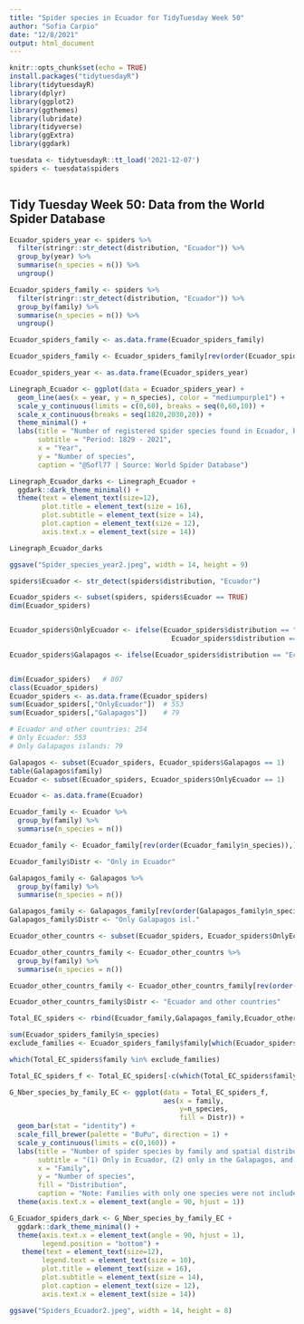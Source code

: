 ```yaml
---
title: "Spider species in Ecuador for TidyTuesday Week 50"
author: "Sofia Carpio"
date: "12/8/2021"
output: html_document
---
```


```r
knitr::opts_chunk$set(echo = TRUE)
install.packages("tidytuesdayR")
library(tidytuesdayR)
library(dplyr)
library(ggplot2)
library(ggthemes)
library(lubridate)
library(tidyverse)
library(ggExtra)
library(ggdark)

tuesdata <- tidytuesdayR::tt_load('2021-12-07')
spiders <- tuesdata$spiders



```

## Tidy Tuesday Week 50: Data from the World Spider Database

```r

Ecuador_spiders_year <- spiders %>%
  filter(stringr::str_detect(distribution, "Ecuador")) %>%
  group_by(year) %>%
  summarise(n_species = n()) %>%
  ungroup()

Ecuador_spiders_family <- spiders %>%
  filter(stringr::str_detect(distribution, "Ecuador")) %>%
  group_by(family) %>%
  summarise(n_species = n()) %>%
  ungroup()

Ecuador_spiders_family <- as.data.frame(Ecuador_spiders_family)

Ecuador_spiders_family <- Ecuador_spiders_family[rev(order(Ecuador_spiders_family$n_species)), ]

Ecuador_spiders_year <- as.data.frame(Ecuador_spiders_year)

```





```r

Linegraph_Ecuador <- ggplot(data = Ecuador_spiders_year) +
  geom_line(aes(x = year, y = n_species), color = "mediumpurple1") +
  scale_y_continuous(limits = c(0,60), breaks = seq(0,60,10)) +
  scale_x_continuous(breaks = seq(1820,2030,20)) +
  theme_minimal() +
  labs(title = "Number of registered spider species found in Ecuador, by year",
       subtitle = "Period: 1829 - 2021",
       x = "Year",
       y = "Number of species",
       caption = "@Sofl77 | Source: World Spider Database") 

Linegraph_Ecuador_darks <- Linegraph_Ecuador +
  ggdark::dark_theme_minimal() +
  theme(text = element_text(size=12),
        plot.title = element_text(size = 16),
        plot.subtitle = element_text(size = 14),
        plot.caption = element_text(size = 12),
        axis.text.x = element_text(size = 14))

Linegraph_Ecuador_darks

ggsave("Spider_species_year2.jpeg", width = 14, height = 9)

```

```r

spiders$Ecuador <- str_detect(spiders$distribution, "Ecuador")

Ecuador_spiders <- subset(spiders, spiders$Ecuador == TRUE)
dim(Ecuador_spiders)


Ecuador_spiders$OnlyEcuador <- ifelse(Ecuador_spiders$distribution == "Ecuador" |
                                        Ecuador_spiders$distribution == "Ecuador (Galapagos Is.)", 1, 0)

Ecuador_spiders$Galapagos <- ifelse(Ecuador_spiders$distribution == "Ecuador (Galapagos Is.)", 1, 0)


dim(Ecuador_spiders)   # 807
class(Ecuador_spiders)
Ecuador_spiders <- as.data.frame(Ecuador_spiders)
sum(Ecuador_spiders[,"OnlyEcuador"])  # 553
sum(Ecuador_spiders[,"Galapagos"])    # 79

# Ecuador and other countries: 254
# Only Ecuador: 553
# Only Galapagos islands: 79

Galapagos <- subset(Ecuador_spiders, Ecuador_spiders$Galapagos == 1)
table(Galapagos$family)
Ecuador <- subset(Ecuador_spiders, Ecuador_spiders$OnlyEcuador == 1)

Ecuador <- as.data.frame(Ecuador)

Ecuador_family <- Ecuador %>%
  group_by(family) %>%
  summarise(n_species = n())

Ecuador_family <- Ecuador_family[rev(order(Ecuador_family$n_species)),]

Ecuador_family$Distr <- "Only in Ecuador"

Galapagos_family <- Galapagos %>%
  group_by(family) %>%
  summarise(n_species = n())

Galapagos_family <- Galapagos_family[rev(order(Galapagos_family$n_species)),]
Galapagos_family$Distr <- "Only Galapagos isl."

Ecuador_other_countrs <- subset(Ecuador_spiders, Ecuador_spiders$OnlyEcuador == 0)

Ecuador_other_countrs_family <- Ecuador_other_countrs %>%
  group_by(family) %>%
  summarise(n_species = n())

Ecuador_other_countrs_family <- Ecuador_other_countrs_family[rev(order(Ecuador_other_countrs_family$n_species)),]

Ecuador_other_countrs_family$Distr <- "Ecuador and other countries"

Total_EC_spiders <- rbind(Ecuador_family,Galapagos_family,Ecuador_other_countrs_family)

sum(Ecuador_spiders_family$n_species)
exclude_families <- Ecuador_spiders_family$family[which(Ecuador_spiders_family$n_species == 1)]

which(Total_EC_spiders$family %in% exclude_families)

Total_EC_spiders_f <- Total_EC_spiders[-c(which(Total_EC_spiders$family %in% exclude_families)),]
```


```r

G_Nber_species_by_family_EC <- ggplot(data = Total_EC_spiders_f,
                                      aes(x = family, 
                                          y=n_species,
                                          fill = Distr)) +
  geom_bar(stat = "identity") +
  scale_fill_brewer(palette = "BuPu", direction = 1) +
  scale_y_continuous(limits = c(0,160)) +
  labs(title = "Number of spider species by family and spatial distribution in Ecuador",
       subtitle = "(1) Only in Ecuador, (2) only in the Galapagos, and (3) in Ecuador and other countries",
       x = "Family",
       y = "Number of species",
       fill = "Distribution",
       caption = "Note: Families with only one species were not included. The total number of spider species in Ecuador is 807. \n@Sofl77 | Source: World Spider Database") +
  theme(axis.text.x = element_text(angle = 90, hjust = 1))

G_Ecuador_spiders_dark <- G_Nber_species_by_family_EC +
  ggdark::dark_theme_minimal() +
  theme(axis.text.x = element_text(angle = 90, hjust = 1),
        legend.position = "bottom") +
   theme(text = element_text(size=12),
        legend.text = element_text(size = 10),
        plot.title = element_text(size = 16),
        plot.subtitle = element_text(size = 14),
        plot.caption = element_text(size = 12),
        axis.text.x = element_text(size = 14))

ggsave("Spiders_Ecuador2.jpeg", width = 14, height = 8)
```

